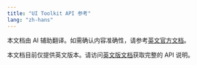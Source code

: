 ```yaml
---
title: "UI Toolkit API 参考"
lang: "zh-hans"
---
```

<Note>本文档由 AI 辅助翻译。如需确认内容准确性，请参考[英文官方文档](https://www.cobo.com/developers/v2/guides/overview/introduction)。</Note>

本文档目前仅提供英文版本。请访问[英文版文档](https://www.cobo.com/developers/v2/developer-tools/uitoolkit-api)获取完整的 API 说明。